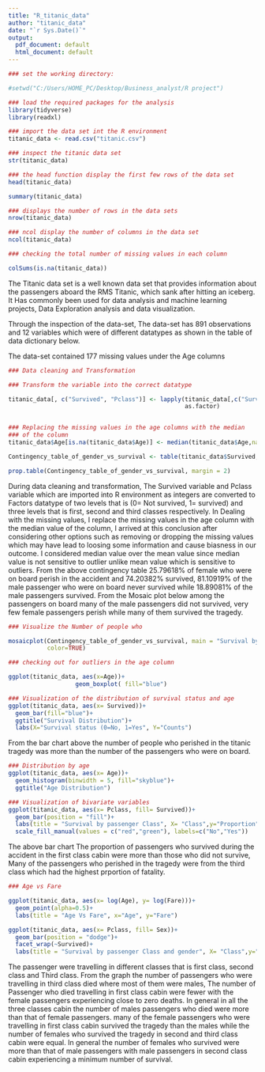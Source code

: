---
title: "R_titanic_data"
author: "titanic_data"
date: "`r Sys.Date()`"
output:
  pdf_document: default
  html_document: default
---

```{r}
### set the working directory:

#setwd("C:/Users/HOME_PC/Desktop/Business_analyst/R project")

```

```{r}
### load the required packages for the analysis
library(tidyverse)
library(readxl)
```

```{r}
### import the data set int the R environment
titanic_data <- read.csv("titanic.csv")
```


```{r}
### inspect the titanic data set
str(titanic_data) 
```

```{r}
### the head function display the first few rows of the data set
head(titanic_data)  

summary(titanic_data)
```

```{r}
### displays the number of rows in the data sets
nrow(titanic_data)

### ncol display the number of columns in the data set
ncol(titanic_data)

### checking the total number of missing values in each column

colSums(is.na(titanic_data))
```
The Titanic data set is a well known data set that provides information about the passengers aboard the RMS Titanic, which sank after hitting an iceberg. It Has commonly been used for data analysis and machine learning projects, Data Exploration analysis and data visualization.

Through the inspection of the data-set, The data-set has 891 observations and 12 variables which were of different datatypes as shown in the table of data dictionary below.

The data-set contained 177 missing values under the Age columns




```{r}
### Data cleaning and Transformation

### Transform the variable into the correct datatype

titanic_data[, c("Survived", "Pclass")] <- lapply(titanic_data[,c("Survived", "Pclass")],
                                                  as.factor)


### Replacing the missing values in the age columns with the median
### of the column
titanic_data$Age[is.na(titanic_data$Age)] <- median(titanic_data$Age,na.rm = TRUE)

Contingency_table_of_gender_vs_survival <- table(titanic_data$Survived,titanic_data$Sex)

prop.table(Contingency_table_of_gender_vs_survival, margin = 2)

```
During data cleaning and transformation, The Survived variable and Pclass variable which are imported into R environment as integers are converted to Factors datatype of two levels that is (0= Not survived, 1= survived) and three levels that is first, second and third classes respectively.
In Dealing with the missing values, I replace the missing values in the age column with the median value of the column, I arrived at this conclusion after considering other options such as removing or dropping the missing values which may have lead to loosing some information and cause biasness in our outcome. I considered median value over the mean value since median value is not sensitive to outlier unlike mean value which is sensitive to outliers. From the above contingency table 25.79618% of female who were on board perish in the accident and 74.20382% survived, 81.10919% of the male passenger who were on board never survived while 18.89081% of the male passengers survived.
From the Mosaic plot below among the passengers on board many of the male passengers did not survived, very few female passengers perish while many of them survived the tragedy.


```{r}

### Visualize the Number of people who

mosaicplot(Contingency_table_of_gender_vs_survival, main = "Survival by Sex",
           color=TRUE)

```

```{r}
### checking out for outliers in the age column

ggplot(titanic_data, aes(x=Age))+
                   geom_boxplot( fill="blue")

```

```{r}

### Visualization of the distribution of survival status and age
ggplot(titanic_data, aes(x= Survived))+
  geom_bar(fill="blue")+
  ggtitle("Survival Distribution")+
  labs(X="Survival status (0=No, 1=Yes", Y="Counts")

```
From the bar chart above the number of people who perished in the titanic tragedy was more than the number of the passengers who were on board.
```{r}

### Distribution by age
ggplot(titanic_data, aes(x= Age))+
  geom_histogram(binwidth = 5, fill="skyblue")+
  ggtitle("Age Distribution")
```

```{r}

### Visualization of bivariate variables
ggplot(titanic_data, aes(x= Pclass, fill= Survived))+
  geom_bar(position = "fill")+
  labs(title = "Survival by passenger Class", X= "Class",y="Proportion")+
  scale_fill_manual(values = c("red","green"), labels=c("No","Yes"))
```
The above bar chart The proportion of passengers who survived during the accident in the first class cabin were more than those who did not survive, Many of the passengers who perished in the tragedy were from the third class which had the highest prportion of fatality.
```{r}
### Age vs Fare

ggplot(titanic_data, aes(x= log(Age), y= log(Fare)))+
  geom_point(alpha=0.5)+
  labs(title = "Age Vs Fare", x="Age", y="Fare")
```

```{r}

ggplot(titanic_data, aes(x= Pclass, fill= Sex))+
  geom_bar(position = "dodge")+
  facet_wrap(~Survived)+
  labs(title = "Survival by passenger Class and gender", X= "Class",y="Counts")
```
The passenger were travelling in different classes that is first class, second class and Third class. From the graph the number of passengers who were travelling in third class died where most of them were males, The number of Passenger who died travelling in first class cabin were fewer with the female passengers experiencing close to zero deaths. In general in all the three classes cabin the number of males passengers who died were more than that of female passengers. many of the female passengers who were travelling in first class cabin survived the tragedy than the males while the number of females who survived the tragedy in second and third class cabin were equal. In general the number of females who survived were more than that of male passengers with male passengers in second class cabin experiencing a minimum number of survival.